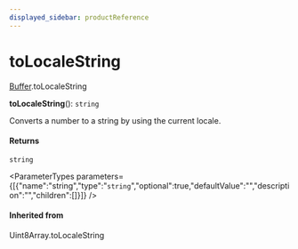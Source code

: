 ```yaml
---
displayed_sidebar: productReference
---
```



# toLocaleString

[Buffer](../../interfaces/Buffer.mdx).toLocaleString

**toLocaleString**(): `string`

Converts a number to a string by using the current locale.

#### Returns

`string`

<ParameterTypes parameters={[{"name":"string","type":"`string`","optional":true,"defaultValue":"","description":"","children":[]}]} />

#### Inherited from

Uint8Array.toLocaleString
